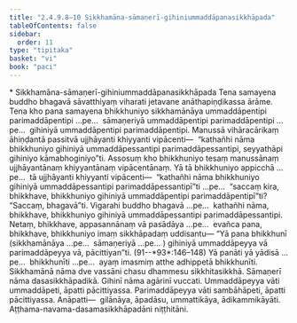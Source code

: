 ```yaml
---
title: "2.4.9.8–10 Sikkhamāna-sāmaṇerī-gihiniummaddāpanasikkhāpada"
tableOfContents: false
sidebar:
  order: 11
type: "tipitaka"
basket: "vi"
book: "paci"
---
```



<DynamicBreadcrumb />

<Paragraph type="center" book="paci">
* Sikkhamāna-sāmaṇerī-gihiniummaddāpanasikkhāpada
</Paragraph>

<Division number="1210" book="paci">

<Paragraph number="3490" book="paci">
Tena samayena buddho bhagavā sāvatthiyaṃ viharati jetavane anāthapiṇḍikassa ārāme. Tena kho pana samayena bhikkhuniyo sikkhamānāya ummaddāpentipi parimaddāpentipi …pe…  sāmaṇeriyā ummaddāpentipi parimaddāpentipi …pe…  gihiniyā ummaddāpentipi parimaddāpentipi. Manussā vihāracārikaṃ āhiṇḍantā passitvā ujjhāyanti khiyyanti vipācenti—  “kathañhi nāma bhikkhuniyo gihiniyā ummaddāpessantipi parimaddāpessantipi, seyyathāpi gihiniyo kāmabhoginiyo”ti.
</Paragraph>

<Paragraph number="3491" book="paci">
Assosuṃ kho bhikkhuniyo tesaṃ manussānaṃ ujjhāyantānaṃ khiyyantānaṃ vipācentānaṃ. Yā tā bhikkhuniyo appicchā …pe…  tā ujjhāyanti khiyyanti vipācenti—  “kathañhi nāma bhikkhuniyo gihiniyā ummaddāpessantipi parimaddāpessantipī”ti …pe…  “saccaṃ kira, bhikkhave, bhikkhuniyo gihiniyā ummaddāpentipi parimaddāpentipī”ti? “Saccaṃ, bhagavā”ti. Vigarahi buddho bhagavā …pe…  kathañhi nāma, bhikkhave, bhikkhuniyo gihiniyā ummaddāpessantipi parimaddāpessantipi. Netaṃ, bhikkhave, appasannānaṃ vā pasādāya …pe…  evañca pana, bhikkhave, bhikkhuniyo imaṃ sikkhāpadaṃ uddisantu—
</Paragraph>

</Division>
<Division number="1211" book="paci">

<Paragraph number="3492" book="paci">
<Emphasis>“Yā pana bhikkhunī (sikkhamānāya …pe…  sāmaṇeriyā …pe… ) gihiniyā ummaddāpeyya vā parimaddāpeyya vā, pācittiyan”</Emphasis>ti. (91--*93*:<Emphasis>146–148</Emphasis>)
</Paragraph>

</Division>
<Division number="1212" book="paci">

<Paragraph number="3493" book="paci">
<Emphasis>Yā panā</Emphasis>ti yā yādisā …pe…  <Emphasis>bhikkhunī</Emphasis>ti …pe…  ayaṃ imasmiṃ atthe adhippetā bhikkhunīti.
</Paragraph>

<Paragraph number="3494" book="paci">
<Emphasis>Sikkhamānā</Emphasis> nāma dve vassāni chasu dhammesu sikkhitasikkhā.
</Paragraph>

<Paragraph number="3495" book="paci">
<Emphasis>Sāmaṇerī</Emphasis> nāma dasasikkhāpadikā.
</Paragraph>

<Paragraph number="3496" book="paci">
<Emphasis>Gihinī</Emphasis> nāma agārinī vuccati.
</Paragraph>

<Paragraph number="3497" book="paci">
<Emphasis>Ummaddāpeyya vā</Emphasis>ti ummaddāpeti, āpatti pācittiyassa.
</Paragraph>

<Paragraph number="3498" book="paci">
<Emphasis>Parimaddāpeyya vā</Emphasis>ti sambāhāpeti, āpatti pācittiyassa.
</Paragraph>

</Division>
<Division number="1213" book="paci">

<Paragraph number="3499" book="paci">
Anāpatti—  gilānāya, āpadāsu, ummattikāya, ādikammikāyāti.

</Paragraph>
</Division>

<Paragraph number="3500" type="center" book="paci">
Aṭṭhama-navama-dasamasikkhāpadāni niṭṭhitāni.
</Paragraph>